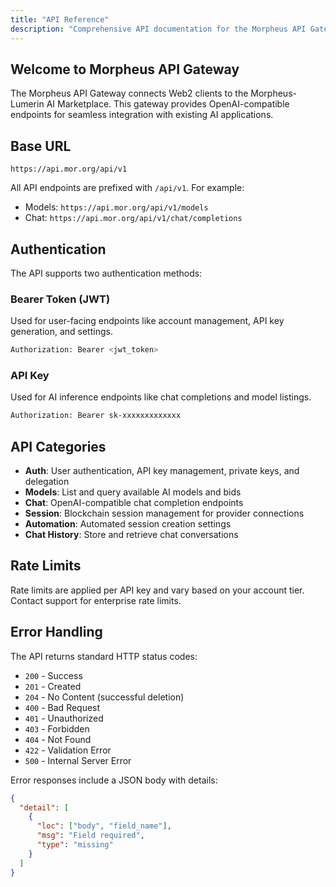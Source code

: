 ```yaml
---
title: "API Reference"
description: "Comprehensive API documentation for the Morpheus API Gateway"
---
```


## Welcome to Morpheus API Gateway

The Morpheus API Gateway connects Web2 clients to the Morpheus-Lumerin AI Marketplace. This gateway provides OpenAI-compatible endpoints for seamless integration with existing AI applications.

## Base URL

```
https://api.mor.org/api/v1
```

All API endpoints are prefixed with `/api/v1`. For example:
- Models: `https://api.mor.org/api/v1/models`
- Chat: `https://api.mor.org/api/v1/chat/completions`

## Authentication

The API supports two authentication methods:

### Bearer Token (JWT)
Used for user-facing endpoints like account management, API key generation, and settings.

```bash
Authorization: Bearer <jwt_token>
```

### API Key
Used for AI inference endpoints like chat completions and model listings.

```bash
Authorization: Bearer sk-xxxxxxxxxxxxx
```

## API Categories

- **Auth**: User authentication, API key management, private keys, and delegation
- **Models**: List and query available AI models and bids
- **Chat**: OpenAI-compatible chat completion endpoints
- **Session**: Blockchain session management for provider connections
- **Automation**: Automated session creation settings
- **Chat History**: Store and retrieve chat conversations

## Rate Limits

Rate limits are applied per API key and vary based on your account tier. Contact support for enterprise rate limits.

## Error Handling

The API returns standard HTTP status codes:

- `200` - Success
- `201` - Created
- `204` - No Content (successful deletion)
- `400` - Bad Request
- `401` - Unauthorized
- `403` - Forbidden
- `404` - Not Found
- `422` - Validation Error
- `500` - Internal Server Error

Error responses include a JSON body with details:

```json
{
  "detail": [
    {
      "loc": ["body", "field_name"],
      "msg": "Field required",
      "type": "missing"
    }
  ]
}
```

